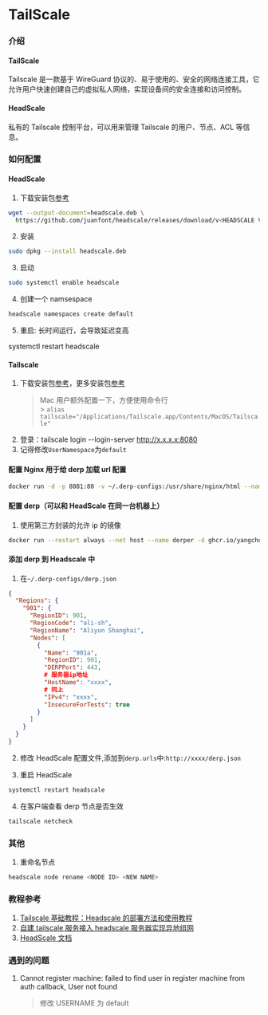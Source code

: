 # TailScale

### 介绍

#### TailScale

Tailscale 是一款基于 WireGuard 协议的、易于使用的、安全的网络连接工具，它允许用户快速创建自己的虚拟私人网络，实现设备间的安全连接和访问控制。

#### HeadScale

私有的 Tailscale 控制平台，可以用来管理 Tailscale 的用户、节点、ACL 等信息。

### 如何配置

#### HeadScale

1. 下载安装包[参考](https://github.com/juanfont/headscale/releases)

```bash
wget --output-document=headscale.deb \
  https://github.com/juanfont/headscale/releases/download/v<HEADSCALE VERSION>/headscale_<HEADSCALE VERSION>_linux_<ARCH>.deb
```

2. 安装

```bash
sudo dpkg --install headscale.deb
```

3. 启动

```bash
sudo systemctl enable headscale
```

4. 创建一个 namsespace

```bash
headscale namespaces create default
```

5. 重启: 长时间运行，会导致延迟变高

systemctl restart headscale

#### Tailscale

1. 下载安装包[参考](https://tailscale.com/download)，更多安装包[参考](https://pkgs.tailscale.com/stable/#macos)
   > Mac 用户额外配置一下，方便使用命令行<br/>>
   > `alias tailscale="/Applications/Tailscale.app/Contents/MacOS/Tailscale"`
2. 登录：tailscale login --login-server http://x.x.x.x:8080
3. 记得修改`UserNamespace`为`default`

#### 配置 Nginx 用于给 derp 加载 url 配置

```bash
docker run -d -p 8081:80 -v ~/.derp-configs:/usr/share/nginx/html --name mynginx nginx
```

#### 配置 derp（可以和 HeadScale 在同一台机器上）

1. 使用第三方封装的允许 ip 的镜像

```bash
docker run --restart always --net host --name derper -d ghcr.io/yangchuansheng/ip_derper
```

#### 添加 derp 到 Headscale 中

1. 在`~/.derp-configs/derp.json`

```json
{
  "Regions": {
    "901": {
      "RegionID": 901,
      "RegionCode": "ali-sh",
      "RegionName": "Aliyun Shanghai",
      "Nodes": [
        {
          "Name": "901a",
          "RegionID": 901,
          "DERPPort": 443,
          # 服务器ip地址
          "HostName": "xxxx",
          # 同上
          "IPv4": "xxxx",
          "InsecureForTests": true
        }
      ]
    }
  }
}
```

2. 修改 HeadScale 配置文件,添加到`derp.urls`中:`http://xxxx/derp.json`

3. 重启 HeadScale

```bash
systemctl restart headscale
```

4. 在客户端查看 derp 节点是否生效

```bash
tailscale netcheck
```

### 其他

1. 重命名节点

```bash
headscale node rename <NODE ID> <NEW NAME>
```

### 教程参考

1. [Tailscale 基础教程：Headscale 的部署方法和使用教程](https://icloudnative.io/posts/how-to-set-up-or-migrate-headscale/)
2. [自建 tailscale 服务接入 headscale 服务器实现异地组网](https://www.nodeseek.com/post-31070-1)
3. [HeadScale 文档](https://headscale.net/)

### 遇到的问题

1. Cannot register machine: failed to find user in register machine from auth callback, User not found
   > 修改 USERNAME 为 default